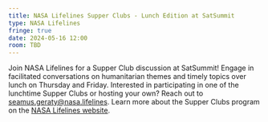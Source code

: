 ```yaml
---
title: NASA Lifelines Supper Clubs - Lunch Edition at SatSummit
type: NASA Lifelines
fringe: true
date: 2024-05-16 12:00
room: TBD
---
```

Join NASA Lifelines for a Supper Club discussion at SatSummit! Engage in facilitated conversations on humanitarian themes and timely topics over lunch on Thursday and Friday. Interested in participating in one of the lunchtime Supper Clubs or hosting your own? Reach out to seamus.geraty@nasa.lifelines. Learn more about the Supper Clubs program on the [NASA Lifelines website](https://nasalifelines.org/supper-clubs/).
